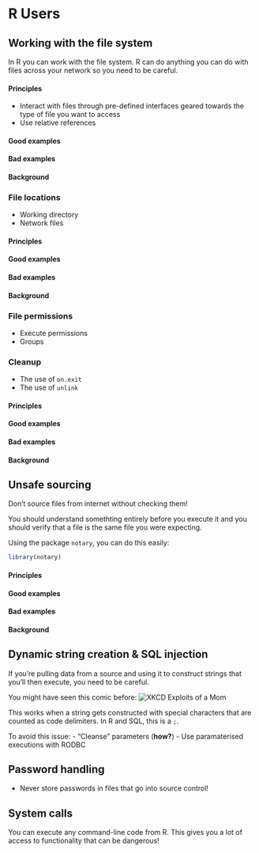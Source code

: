 # R Users

## Working with the file system
In R you can work with the file system. R can do anything you can do with files across your network so you need to be careful.

#### Principles
- Interact with files through pre-defined interfaces geared towards the type of file you want to access
- Use relative references

#### Good examples
#### Bad examples
#### Background

### File locations
- Working directory
- Network files


#### Principles
#### Good examples
#### Bad examples
#### Background

### File permissions
- Execute permissions
- Groups

### Cleanup
- The use of `on.exit`
- The use of `unlink`


#### Principles
#### Good examples
#### Bad examples
#### Background

## Unsafe sourcing
Don't source files from internet without checking them!

You should understand somethting entirely before you execute it and you should verify that a file is the same file you were expecting.

Using the package `notary`, you can do this easily:
```r
library(notary)
```


#### Principles
#### Good examples
#### Bad examples
#### Background

## Dynamic string creation & SQL injection
If you're pulling data from a source and using it to construct strings that you'll then execute, you need to be careful.

You might have seen this comic before:
![XKCD Exploits of a Mom](https://imgs.xkcd.com/comics/exploits_of_a_mom.png)

This works when a string gets constructed with special characters that are counted as code delimiters. In R and SQL, this is a `;`.

To avoid this issue:
- "Cleanse" parameters (**how?**)
- Use paramaterised executions with RODBC
 
## Password handling
- Never store passwords in files that go into source control!

<Info on how to store keys safely>

## System calls
You can execute any command-line code from R. This gives you a lot of access to functionality that can be dangerous! 
